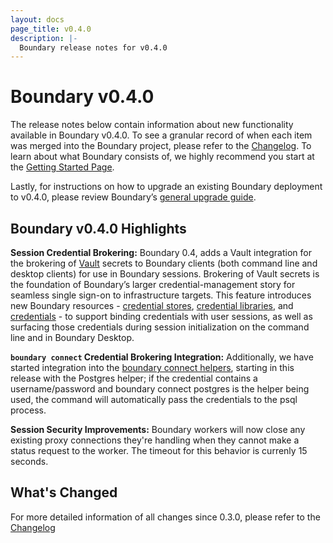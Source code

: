 ```yaml
---
layout: docs
page_title: v0.4.0
description: |-
  Boundary release notes for v0.4.0
---
```


# Boundary v0.4.0

The release notes below contain information about new functionality available in Boundary v0.4.0. To see a granular record of when each item was merged into the Boundary project, please refer to the [Changelog](https://github.com/hashicorp/boundary/blob/main/CHANGELOG.md). To learn about what Boundary consists of, we highly recommend you start at the [Getting Started Page](/boundary/docs/getting-started).

Lastly, for instructions on how to upgrade an existing Boundary deployment to v0.4.0, please review Boundary’s [general upgrade guide](/boundary/tutorials/oss-configuration/upgrade-version).

## Boundary v0.4.0 Highlights

**Session Credential Brokering:** Boundary 0.4, adds a Vault integration for the brokering of [Vault](https://www.vaultproject.io/) secrets to Boundary clients (both command line and desktop clients) for use
in Boundary sessions. Brokering of Vault secrets is the foundation of Boundary’s larger credential-management story for seamless single sign-on to infrastructure targets. This feature introduces new Boundary resources - [credential stores](/boundary/docs/concepts/domain-model/credential-stores), [credential libraries](/boundary/docs/concepts/domain-model/credential-libraries), and [credentials](/boundary/docs/concepts/domain-model/credentials) -
to support binding credentials with user sessions, as well as surfacing those credentials during session initialization on the command line and in Boundary Desktop.

**`boundary connect` Credential Brokering Integration:** Additionally, we have started integration into the [boundary connect helpers](/boundary/docs/getting-started/connect-to-target), starting in this release with the Postgres helper; if the credential contains a username/password and boundary connect postgres is the helper being used, the command will automatically pass the credentials to the psql process.

**Session Security Improvements:** Boundary workers will now close any existing proxy connections they're handling when they cannot make a status request to the worker. The timeout for this behavior is currenly 15 seconds.

## What's Changed

For more detailed information of all changes since 0.3.0, please refer to the [Changelog](https://github.com/hashicorp/boundary/blob/main/CHANGELOG.md)
